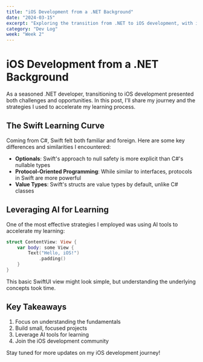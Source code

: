 ```yaml
---
title: "iOS Development from a .NET Background"
date: "2024-03-15"
excerpt: "Exploring the transition from .NET to iOS development, with insights on leveraging LLMs for learning and productivity."
category: "Dev Log"
week: "Week 2"
---
```


# iOS Development from a .NET Background

As a seasoned .NET developer, transitioning to iOS development presented both challenges and opportunities. In this post, I'll share my journey and the strategies I used to accelerate my learning process.

## The Swift Learning Curve

Coming from C#, Swift felt both familiar and foreign. Here are some key differences and similarities I encountered:

- **Optionals**: Swift's approach to null safety is more explicit than C#'s nullable types
- **Protocol-Oriented Programming**: While similar to interfaces, protocols in Swift are more powerful
- **Value Types**: Swift's structs are value types by default, unlike C# classes

## Leveraging AI for Learning

One of the most effective strategies I employed was using AI tools to accelerate my learning:

```swift
struct ContentView: View {
    var body: some View {
        Text("Hello, iOS!")
            .padding()
    }
}
```

This basic SwiftUI view might look simple, but understanding the underlying concepts took time.

## Key Takeaways

1. Focus on understanding the fundamentals
2. Build small, focused projects
3. Leverage AI tools for learning
4. Join the iOS development community

Stay tuned for more updates on my iOS development journey!
